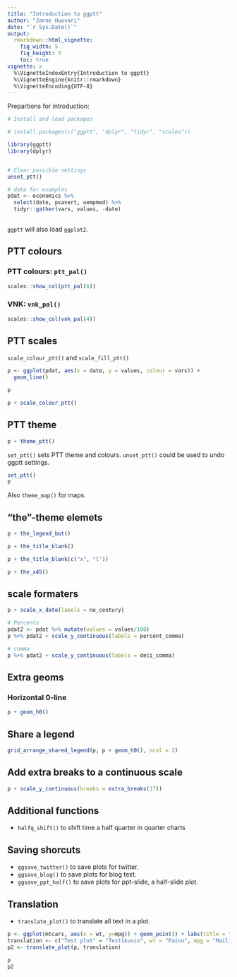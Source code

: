 ```yaml
---
title: "Introduction to ggptt"
author: "Janne Huovari"
date: "`r Sys.Date()`"
output: 
  rmarkdown::html_vignette:
    fig_width: 5
    fig_height: 3
    toc: true
vignette: >
  %\VignetteIndexEntry{Introduction to ggptt}
  %\VignetteEngine{knitr::rmarkdown}
  %\VignetteEncoding{UTF-8}
---
```


Prepartions for introduction:

```r

# Install and load packages

# install.packages(c("ggptt", "dplyr", "tidyr", "scales"))

library(ggptt)
library(dplyr)


# Clear possible settings
unset_ptt()

# data for examples
pdat <- economics %>% 
  select(date, psavert, uempmed) %>% 
  tidyr::gather(vars, values, -date)
  

```


`ggptt` will also load `ggplot2`.

## PTT colours

### PTT colours: `ptt_pal()`

```r
scales::show_col(ptt_pal(6))
```

### VNK: `vnk_pal()`

```r
scales::show_col(vnk_pal(4))
```

## PTT scales

`scale_colour_ptt()` and `scale_fill_ptt()`

```r

p <- ggplot(pdat, aes(x = date, y = values, colour = vars)) + 
  geom_line()

p

p + scale_colour_ptt()

```

## PTT theme


```r

p + theme_ptt()

```

`set_ptt()` sets PTT theme and colours. `unset_ptt()` could be used to undo 
ggptt settings.

```r

set_ptt()
p

```

Also `theme_map()` for maps.

## "the"-theme elemets

```r

p + the_legend_bot()

p + the_title_blank()

p + the_title_blank(c("x", "l"))

p + the_x45()
```

## scale formaters

```r

p + scale_x_date(labels = no_century)

# Percents
pdat2 <- pdat %>% mutate(values = values/100)
p %+% pdat2 + scale_y_continuous(labels = percent_comma)

# comma
p %+% pdat2 + scale_y_continuous(labels = deci_comma)

```

## Extra geoms

### Horizontal 0-line

```r

p + geom_h0()

```


## Share a legend

```r

grid_arrange_shared_legend(p, p + geom_h0(), ncol = 2)

```

## Add extra breaks to a continuous scale

```r

p + scale_y_continuous(breaks = extra_breaks(17))

```

## Additional functions

* `halfq_shift()` to shift time a half quarter in quarter charts

## Saving shorcuts

* `ggsave_twitter()` to save plots for twitter.
* `ggsave_blog()` to save plots for blog text.
* `ggsave_ppt_half()` to save plots for ppt-slide, a half-slide plot.

## Translation

* `translate_plot()` to translate all text in a plot.

```r

p <- ggplot(mtcars, aes(x = wt, y=mpg)) + geom_point() + labs(title = "Test plot")
translation <- c("Test plot" = "Testikuvio", wt = "Paino", mpg = "Mailia per gallona")
p2 <- translate_plot(p, translation)

p
p2

```
